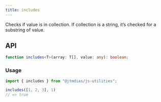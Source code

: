 ```yaml
---
title: includes
---
```

Checks if value is in collection. If collection is a string, it’s checked for a substring of value.

## API

```typescript
function includes<T>(array: T[], value: any): boolean;
```

### Usage

```typescript
import { includes } from "@jtmdias/js-utilities";

includes([1, 2, 3], 1)
// => true
```
